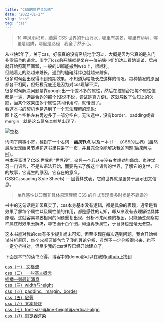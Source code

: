 ```yaml
---
title: "CSS的世界读后感"
date: "2022-01-27"
slug: "css"
tag: "css"
---
```


>10 年风雨积累，踏遍 CSS 世界的千山万水，哪里有美景，哪里有秘境，哪里是陷阱，哪里是路径，我全了然于心。

从业快5年了，关于css，好像真的没有系统地学习过，大概是因为它真的是入门非常简单的语言。我学习css的开端就是坐在一位前端小姐姐边上看她调试，后来就开始照葫芦画瓢，一般的UI都能搬到web上，很顺利。  
但随着走的路越来越长，遇到的磕磕绊绊也就越来越多。  
很多时候会出现得不到预期效果，不知道为啥能长成这样的情况。每种情况的原因都各不相同，但归根究底还是因为对css理解不深。  
很多时候解决问题是靠google出一个差不多的属性，然后在控制台把每个属性值都是一遍，选最合适的那个(该说不说，调试是真方便)。这就导致了认知上的欠缺，当某个效果由多个属性共同作用时，就懵圈了。  
看这本书的契机也是遇到了一个无法理解的现象:  
图上这个空格左右两边多了一部分空白，无法选中，没有border、padding或者margin，就是这么莫名其妙地出现了。

![空格](./index/space.png)

询问了同事小哥，得到了一个名词 - **幽灵节点** 以及一本书 - 《CSS的世界》(虽然最后发现幽灵节点在这书里只讲了一页，并且完全没能解决我的问题(<a href="https://www.whyyy.net/blog/strut/" target="_blank">后来解决啦</a>)。  
书本开篇讲了CSS 世界的“世界观”，这是一个我从来没有考虑过的角度。也许学习一门语言，不是从语法开始，而要先去了解这个语言的世界，了解它的身世，它的故事，它诞生的原因，它存在的意义。  
CSS(Cascading Style Sheets) -- 层叠样式表，它的世界就是服务于展示图文信息。
>单靠感性认知而非具体原理理解 CSS 的样式表现很多时候是不靠谱的

书中的这句话是非常真实了，css本身基本没有逻辑，都是具象的表现，通常是看效果了解每个属性以及属性值的作用，都是感性的认知，却从来没有去理解过具体原理。这就容易导致相同的问题重复出现，分析不来问题的根因，只能通过观察每种属性的效果去解决，哪怕画千百个图，知道再多属性，于自身也是毫无进益。

这本书能对我的css有多少提升尚未可知，但至少现在每次遇到问题，我会开始尝试分析原因，每个px都可能包含了我的理论分析，虽然不一定分析得出来，也不一定分析得对，但至少我的css世界已经开始建立了。

下面是本书的读书心得，博客中的demo都可以在我的<a target="_blank" href="https://github.com/yyycc/css">github</a>上找到

[css（一） 文档流](https://www.whyyy.net/blog/css-flow)  
[css（二） 一些基本概念](https://www.jianshu.com/p/710d5e075ab8)  
[插播一则最新消息](https://www.jianshu.com/p/d4be48261bd6)  
[css（三）width与height](https://www.jianshu.com/p/c3380725d99e)  
[css（四）padding、margin、border](https://www.jianshu.com/p/30b797c2b10f)  
[css（五）层叠](https://www.jianshu.com/p/4b26f1775eb8)  
[css（六）文本处理](https://www.jianshu.com/p/e59f3fe681b9)  
[css（七）font-size与line-height与vertical-align](https://www.jianshu.com/p/dea77eb43105)  
[css（八）浏览器渲染](https://www.jianshu.com/p/107b23da54ee)  
